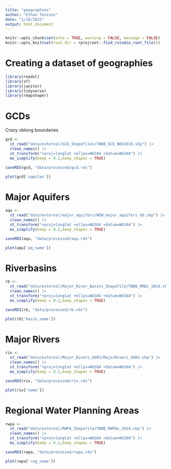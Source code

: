 ```yaml
---
title: "geographies"
author: "Ethan Tenison"
date: "1/18/2022"
output: html_document
---
```


```r
knitr::opts_chunk$set(echo = TRUE, warning = FALSE, message = FALSE)
knitr::opts_knit$set(root.dir = rprojroot::find_rstudio_root_file())
```


# Creating a dataset of geographies 

```r
library(readxl)
library(sf)
library(janitor)
library(tidyverse)
library(rmapshaper)
```

# GCDs

Crazy oblong boundaries 

```r
gcd <-
  st_read("data/external/GCD_Shapefiles/TWDB_GCD_NOV2019.shp") |> 
  clean_names() |>
  st_transform("+proj=longlat +ellps=WGS84 +datum=WGS84") |> 
  ms_simplify(keep = 0.2,keep_shapes = TRUE)

saveRDS(gcd, "data/processed/gcd.rds")

plot(gcd['sqmiles'])
```

# Major Aquifers

```r

aqu <-
  st_read("data/external/major_aquifers/NEW_major_aquifers_dd.shp") |> 
  clean_names() |>
  st_transform("+proj=longlat +ellps=WGS84 +datum=WGS84") |> 
  ms_simplify(keep = 0.2,keep_shapes = TRUE)

saveRDS(aqu, "data/processed/aqu.rds")

plot(aqu['aq_name'])

```

# Riverbasins

```r

rb <-
  st_read("data/external/Major_River_Basins_Shapefile/TWDB_MRBs_2014.shp") |> 
  clean_names() |>
  st_transform("+proj=longlat +ellps=WGS84 +datum=WGS84") |> 
  ms_simplify(keep = 0.2,keep_shapes = TRUE)

saveRDS(rb, "data/processed/rb.rds")

plot(rb['basin_name'])

```

# Major Rivers

```r

riv <-
  st_read("data/external/Major_Rivers_dd83/MajorRivers_dd83.shp") |> 
  clean_names() |>
  st_transform("+proj=longlat +ellps=WGS84 +datum=WGS84") |> 
  ms_simplify(keep = 0.2,keep_shapes = TRUE)

saveRDS(riv, "data/processed/riv.rds")

plot(riv['name'])

```

# Regional Water Planning Areas

```r

rwpa <-
  st_read("data/external/RWPA_Shapefile/TWDB_RWPAs_2014.shp") |> 
  clean_names() |>
  st_transform("+proj=longlat +ellps=WGS84 +datum=WGS84") |> 
  ms_simplify(keep = 0.2,keep_shapes = TRUE)

saveRDS(rwpa, "data/processed/rwpa.rds")

plot(rwpa['reg_name'])

```

